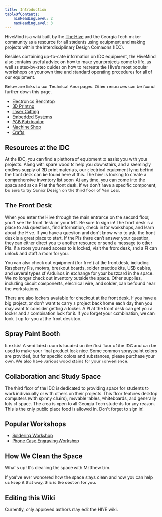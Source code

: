 ```yaml
---
title: Introduction
tableOfContents: 
    minHeadingLevel: 2
    maxHeadingLevel: 3
---
```


HiveMind is a wiki built by the [The Hive](https://hive.ece.gatech.edu/) and the Georgia Tech maker community as a resource for all students using equipment and making projects within the Interdisciplinary Design Commons (IDC).

Besides containing up-to-date information on IDC equipment, the HiveMind also contains useful advice on how to make your projects come to life, as well as step-by-step guides on how to recreate the Hive's most popular workshops on your own time and standard operating procedures for all of our equipment.

Below are links to our Technical Area pages. Other resources can be found further down this page.
- [Electronics Benchtop](/hive-wiki/explore/electronics-benchtop)
- [3D Printing](/hive-wiki/explore/3d-printing)
- [Laser Cutting](/hive-wiki/explore/laser-cutting)
- [Embedded Systems](/hive-wiki/explore/embedded-systems)
- [PCB Fabrication](/hive-wiki/explore/pcb)
- [Machine Shop](/hive-wiki/explore/machine-shop)
- [Crafts](/hive-wiki/explore/crafts)

## Resources at the IDC

At the IDC, you can find a plethora of equipment to assist you with your projects. Along with spare wood to help you downstairs, and a seemingly endless supply of 3D print materials, our electrical equipment lying behind the front desk can be found here at this. The hive is looking to create a comprehensive inventory list soon. At any time, you can come into the space and ask a PI at the front desk. If we don't have a specific component, be sure to try Senior Design on the third floor of Van Leer. 

## The Front Desk

When you enter the Hive through the main entrance on the second floor, you'll see the front desk on your left. Be sure to sign in! The front desk is a place to ask questions, find information, check in for workshops, and learn about the Hive. If you have a question and don't know who to ask, the front desk is a great place to start. If the PIs there can't answer your question, they can either direct you to another resource or send a message to other PIs. If a room you need access to is locked, visit the front desk, and a PI can unlock and staff a room for you.

You can also check out equipment (for free!) at the front desk, including Raspberry Pis, motors, breakout boards, solder practice kits, USB cables, and several types of Arduinos in exchange for your buzzcard in the space. We no longer check out inventory outside the space. Other supplies, including circuit components, electrical wire, and solder, can be found near the workstations.

There are also lockers available for checkout at the front desk. If you have a big project, or don't want to carry a project back home each day then you may want to consider getting a locker. A PI at the front desk can get you a locker and a combination lock for it. If you forget your combination, we can look it up for you at the front desk too. 





## Spray Paint Booth

It exists! A ventilated room is located on the first floor of the IDC and can be used to make your final product look nice. Some common spray paint colors are provided, but for specific colors and substances, please purchase your own. We also have various wood stains for your convenience. 

## Collaboration and Study Space

The third floor of the IDC is dedicated to providing space for students to work individually or with others on their projects. This floor features desktop computers (with spinny chairs), movable tables, whiteboards, and generally lots of space. The area is open to all Georgia Tech students for any reason. This is the only public place food is allowed in. Don't forget to sign in! 

## Popular Workshops

- [Soldering Workshop](/hive-wiki/workshop/benchtop-soldering-general)
- [Phone Case Engraving Workshop](/hive-wiki/workshop/laser-phone-case-engraving)

## How We Clean the Space

What's up! It's cleaning the space with Matthew Lim.

If you've ever wondered how the space stays clean and how you can help us keep it that way, this is the section for you.


## Editing this Wiki

Currently, only approved authors may edit the HIVE wiki. 